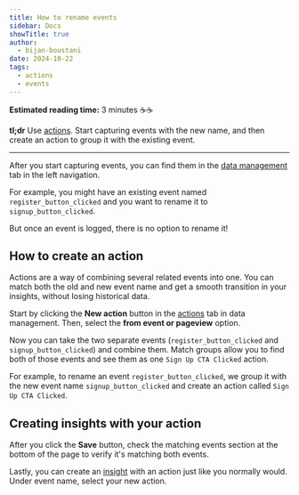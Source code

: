 ```yaml
---
title: How to rename events
sidebar: Docs
showTitle: true
author:
  - bijan-boustani
date: 2024-10-22
tags:
  - actions
  - events
---
```


**Estimated reading time:** 3 minutes ☕☕

**tl;dr** Use [actions](/docs/data/actions). Start capturing events with the new name, and then create an action to group it with the existing event.

---

After you start capturing events, you can find them in the [data management](https://us.posthog.com/data-management/actions) tab in the left navigation.

For example, you might have an existing event named `register_button_clicked` and you want to rename it to `signup_button_clicked`.

But once an event is logged, there is no option to rename it!

## How to create an action

Actions are a way of combining several related events into one. You can match both the old and new event name and get a smooth transition in your insights, without losing historical data.

Start by clicking the **New action** button in the [actions](https://us.posthog.com/data-management/actions) tab in data management. Then, select the **from event or pageview** option.

<ProductScreenshot
    imageLight="https://res.cloudinary.com/dmukukwp6/image/upload/create_first_action_light_63d4f8aa42.png"
    imageDark="https://res.cloudinary.com/dmukukwp6/image/upload/create_first_action_dark_bb2ec7a894.png"
    alt="Create an action"
    classes="rounded"
/>

Now you can take the two separate events (`register_button_clicked` and `signup_button_clicked`) and combine them. Match groups allow you to find both of those events and see them as one `Sign Up CTA Clicked` action.

For example, to rename an event `register_button_clicked`, we group it with the new event name `signup_button_clicked` and create an action called `Sign Up CTA Clicked`.

<ProductScreenshot
    imageLight="https://res.cloudinary.com/dmukukwp6/image/upload/create_action_light_b6e41e971c.png"
    imageDark="https://res.cloudinary.com/dmukukwp6/image/upload/create_action_dark_d81043846b.png"
    alt="Create action page with match groups"
    classes="rounded"
/>

## Creating insights with your action

After you click the **Save** button, check the matching events section at the bottom of the page to verify it's matching both events.

<ProductScreenshot
    imageLight="https://res.cloudinary.com/dmukukwp6/image/upload/matching_events_light_7e62c3b84a.png"
    imageDark="https://res.cloudinary.com/dmukukwp6/image/upload/matching_events_dark_0061946f67.png"
    alt="View matching events"
    classes="rounded"
/>

Lastly, you can create an [insight](/docs/product-analytics/insights) with an action just like you normally would. Under event name, select your new action.

<ProductScreenshot
    imageLight="https://res.cloudinary.com/dmukukwp6/image/upload/action_insight_light_2516295bc0.png"
    imageDark="https://res.cloudinary.com/dmukukwp6/image/upload/action_insight_dark_56d659f545.png"
    alt="Create an insight with an action"
    classes="rounded"
/>

